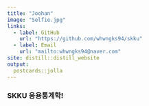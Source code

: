 ```yaml
---
title: "Joohan"
image: "Selfie.jpg"
links:
  - label: GitHub
    url: "https://github.com/whwngks94/skku"
  - label: Email
    url: "mailto:whwngks94@naver.com"
site: distill::distill_website
output:
  postcards::jolla
---
```

### SKKU 응용통계학!